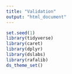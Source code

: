 ```yaml
---
title: "Validation"
output: "html_document"
---
```


```r
set.seed(1)
library(tidyverse)
library(caret)
library(dplyr)
library(dslabs)
library(rafalib)
ds_theme_set()
```


